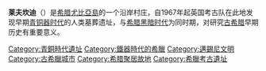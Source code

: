 '''莱夫坎迪'''（{{lang-el|Λευκαντί}}）是[[希腊|希腊]][[艾維亞州|尤比亞島]]的一个沿岸村庄，自1967年起英国考古队在此地发现早期[[青铜器时代|青铜器时代]]的人类墓葬遗址，与[[希腊黑暗时代|希腊黑暗时代]]为同时期，对研究[[古希腊|古希腊]]早期历史有重要意义。

[[Category:青銅時代遺址|Category:青銅時代遺址]]
[[Category:鐵器時代的希臘|Category:鐵器時代的希臘]]
[[Category:邁錫尼文明|Category:邁錫尼文明]]
[[Category:古希臘城市|Category:古希臘城市]]
[[Category:希腊聚居故地|Category:希腊聚居故地]]
[[Category:希臘考古遺址|Category:希臘考古遺址]]